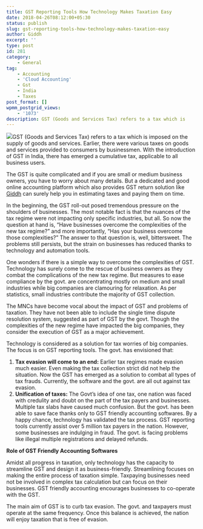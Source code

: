 ```yaml
---
title: GST Reporting Tools How Technology Makes Taxation Easy
date: 2018-04-26T08:12:00+05:30
status: publish
slug: gst-reporting-tools-how-technology-makes-taxation-easy
author: Giddh
excerpt: ''
type: post
id: 281
category:
    - General
tag:
    - Accounting
    - 'Cloud Accounting'
    - Gst
    - India
    - Taxes
post_format: []
wpmm_postgrid_views:
    - '1073'
description: GST (Goods and Services Tax) refers to a tax which is 
---
```

<img class="wp-block-image size-large" src = "https://miro.medium.com/max/1145/0*Z45W-5-0PAg3Rnol" />GST (Goods and Services Tax) refers to a tax which is imposed on the supply of goods and services. Earlier, there were various taxes on goods and services provided to consumers by businessmen. With the introduction of GST in India, there has emerged a cumulative tax, applicable to all business users.

The GST is quite complicated and if you are small or medium business owners, you have to worry about many details. But a dedicated and good online accounting platform which also provides GST return solution like [Giddh](https://giddh.com/) can surely help you in estimating taxes and paying them on time.

In the beginning, the GST roll-out posed tremendous pressure on the shoulders of businesses. The most notable fact is that the nuances of the tax regime were not impacting only specific industries, but all. So now the question at hand is, “Have businesses overcome the complexities of the new tax regime?” and more importantly, “Has your business overcome those complexities?” The answer to that question is, well, bittersweet. The problems still persists, but the strain on businesses has reduced thanks to technology and automation tools.

One wonders if there is a simple way to overcome the complexities of GST. Technology has surely come to the rescue of business owners as they combat the complications of the new tax regime. But measures to ease compliance by the govt. are concentrating mostly on medium and small industries while big companies are clamouring for relaxation. As per statistics, small industries contribute the majority of GST collection.

The MNCs have become vocal about the impact of GST and problems of taxation. They have not been able to include the single time dispute resolution system, suggested as part of GST by the govt. Though the complexities of the new regime have impacted the big companies, they consider the execution of GST as a major achievement.

Technology is considered as a solution for tax worries of big companies. The focus is on GST reporting tools. The govt. has envisioned that:

1. **Tax evasion will come to an end:** Earlier tax regimes made evasion much easier. Even making the tax collection strict did not help the situation. Now the GST has emerged as a solution to combat all types of tax frauds. Currently, the software and the govt. are all out against tax evasion.
2. **Unification of taxes:** The Govt’s idea of one tax, one nation was faced with credulity and doubt on the part of the tax payers and businesses. Multiple tax slabs have caused much confusion. But the govt. has been able to save face thanks only to GST friendly accounting softwares. By a happy chance, technology has validated the tax process. GST reporting tools currently assist over 5 million tax payers in the nation. However, some businesses are indulging in fraud. The govt. is facing problems like illegal multiple registrations and delayed refunds.

**Role of GST Friendly Accounting Softwares**

Amidst all progress in taxation, only technology has the capacity to streamline GST and design it as business-friendly. Streamlining focuses on making the entire process of taxation simple. Taxpaying businesses need not be involved in complex tax calculation but can focus on their businesses. GST friendly accounting encourages businesses to co-operate with the GST.

The main aim of GST is to curb tax evasion. The govt. and taxpayers must operate at the same frequency. Once this balance is achieved, the nation will enjoy taxation that is free of evasion.